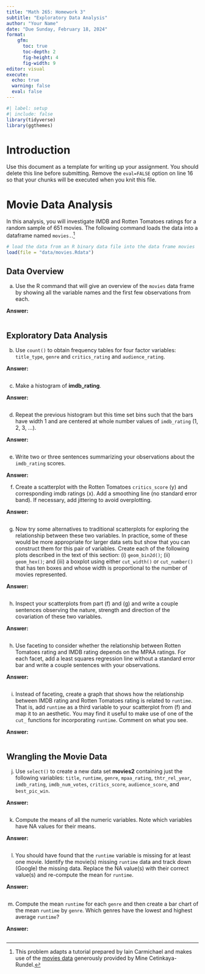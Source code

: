 ```yaml
---
title: "Math 265: Homework 3"
subtitle: "Exploratory Data Analysis"
author: "Your Name"
date: "Due Sunday, February 18, 2024"
format: 
    gfm: 
      toc: true
      toc-depth: 2
      fig-height: 4
      fig-width: 9
editor: visual
execute: 
  echo: true
  warning: false
  eval: false
---
```


```r
#| label: setup
#| include: false
library(tidyverse)
library(ggthemes)
```

# Introduction

Use this document as a template for writing up your assignment. You should delete this line before submitting. Remove the `eval=FALSE` option on line 16 so that your chunks will be executed when you knit this file.

# Movie Data Analysis

In this analysis, you will investigate IMDB and Rotten Tomatoes ratings for a random sample of 651 movies. The following command loads the data into a dataframe named `movies.`.[^1]

[^1]: This problem adapts a tutorial prepared by Iain Carmichael and makes use of the [movies data](http://www2.stat.duke.edu/~mc301/data/movies.html) generously provided by Mine Cetinkaya-Rundel.

```r
# load the data from an R binary data file into the data frame movies 
load(file = "data/movies.Rdata")
```

## Data Overview

a.  Use the R command that will give an overview of the `movies` data frame by showing all the variable names and the first few observations from each.

**Answer:**

```r

```

## Exploratory Data Analysis

b.  Use `count()` to obtain frequency tables for four factor variables: `title_type`, `genre` and `critics_rating` and `audience_rating`.

**Answer:**

```r

```

c.  Make a histogram of **imdb_rating**.

**Answer:**

```r

```

d.  Repeat the previous histogram but this time set bins such that the bars have width 1 and are centered at whole number values of `imdb_rating` (1, 2, 3, ...).

**Answer:**

```r

```

e.  Write two or three sentences summarizing your observations about the `imdb_rating` scores.

**Answer:**

f.  Create a scatterplot with the Rotten Tomatoes `critics_score` (y) and corresponding imdb ratings (x). Add a smoothing line (no standard error band). If necessary, add jittering to avoid overplotting.

**Answer:**

```r

```

g.  Now try some alternatives to traditional scatterplots for exploring the relationship between these two variables. In practice, some of these would be more appropriate for larger data sets but show that you can construct them for this pair of variables. Create each of the following plots described in the text of this section: (i) `geom_bin2d()`; (ii) `geom_hex()`; and (iii) a boxplot using either `cut_width()` or `cut_number()` that has ten boxes and whose width is proportional to the number of movies represented.

**Answer:**

```r

```

h.  Inspect your scatterplots from part (f) and (g) and write a couple sentences observing the nature, strength and direction of the covariation of these two variables.

**Answer:**

```r

```

h.  Use faceting to consider whether the relationship between Rotten Tomatoes rating and IMDB rating depends on the MPAA ratings. For each facet, add a least squares regression line without a standard error bar and write a couple sentences with your observations.

**Answer:**

```r

```

i.  Instead of faceting, create a graph that shows how the relationship between IMDB rating and Rotten Tomatoes rating is related to `runtime`. That is, add `runtime` as a third variable to your scatterplot from (f) and map it to an aesthetic. You may find it useful to make use of one of the `cut_` functions for incorporating `runtime`. Comment on what you see.

**Answer:**

```r

```

## Wrangling the Movie Data

(j) Use `select()` to create a new data set **movies2** containing just the following variables: `title`, `runtime`, `genre`, `mpaa_rating`, `thtr_rel_year`, `imdb_rating`, `imdb_num_votes`, `critics_score`, `audience_score`, and `best_pic_win`.

**Answer:**

```r

```

(k) Compute the means of all the numeric variables. Note which variables have NA values for their means.

**Answer:**

```r

```

(l) You should have found that the `runtime` variable is missing for at least one movie. Identify the movie(s) missing `runtime` data and track down (Google) the missing data. Replace the NA value(s) with their correct value(s) and re-compute the mean for `runtime`.

**Answer:**

```r

```

(m) Compute the mean `runtime` for each `genre` and then create a bar chart of the mean `runtime` by `genre`. Which genres have the lowest and highest average `runtime`?

**Answer:**

```r

```
